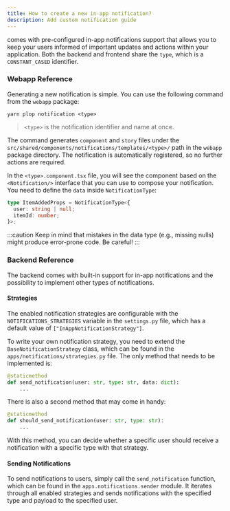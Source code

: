```yaml
---
title: How to create a new in-app notification?
description: Add custom notification guide
---
```


<ProjectName/> comes with pre-configured in-app notifications support that allows you to keep your users informed of
important updates and actions within your application. Both the backend and frontend share the `type`, which is a
`CONSTANT_CASED` identifier.

### Webapp Reference

Generating a new notification is simple. You can use the following command from the `webapp` package:

```shell
yarn plop notification <type>
```

> `<type>` is the notification identifier and name at once.

The command generates `component` and `story` files under the `src/shared/components/notifications/templates/<type>/`
path in the `webapp` package directory. The notification is automatically registered, so no further actions are
required.

In the `<type>.component.tsx` file, you will see the component based on the `<Notification/>` interface that you can use
to compose your notification. You need to define the `data` inside `NotificationType`:

```typescript
type ItemAddedProps = NotificationType<{
  user: string | null;
  itemId: number;
}>;
```
:::caution
Keep in mind that mistakes in the data type (e.g., missing nulls) might produce error-prone code. Be careful!
:::

### Backend Reference

The backend comes with built-in support for in-app notifications and the possibility to implement other types of
notifications.

#### Strategies

The enabled notification strategies are configurable with the `NOTIFICATIONS_STRATEGIES` variable in the `settings.py`
file, which has a default value of `["InAppNotificationStrategy"]`.

To write your own notification strategy, you need to extend the `BaseNotificationStrategy` class, which can be found in
the `apps/notifications/strategies.py` file. The only method that needs to be implemented is:

```python
@staticmethod
def send_notification(user: str, type: str, data: dict):
    ...
```

There is also a second method that may come in handy:

```python
@staticmethod
def should_send_notification(user: str, type: str):
    ...
```

With this method, you can decide whether a specific user should receive a notification with a specific type with that
strategy.

#### Sending Notifications

To send notifications to users, simply call the `send_notification` function, which can be found in the
`apps.notifications.sender` module. It iterates through all enabled strategies and sends notifications with the
specified type and payload to the specified user.

